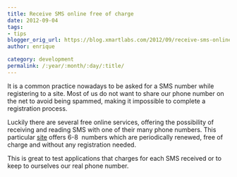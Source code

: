 ```yaml
---
title: Receive SMS online free of charge
date: 2012-09-04
tags:
- tips
blogger_orig_url: https://blog.xmartlabs.com/2012/09/receive-sms-online-free-of-charge_4.html
author: enrique

category: development
permalink: /:year/:month/:day/:title/
---
```



<p>
It is a common practice nowadays to be asked for a SMS number while registering to a site. Most of us do not want to share our phone number on the net to avoid being spammed, making it impossible to complete a registration process.
</p>
<p>Luckily there are several free online services, offering the possibility of receiving and reading SMS with one of their many phone numbers. This particular <a href="https://receive-sms-online.com/" target="_blank">site</a>&nbsp;offers 6-8 &nbsp;numbers
which are periodically renewed, free of charge and without any registration needed.
</p>
This is great to test applications that charges for each SMS received or to keep to ourselves our real phone number.
